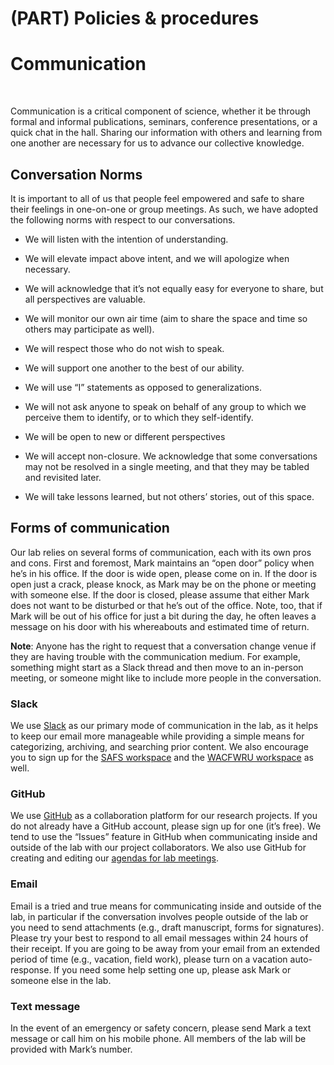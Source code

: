 # (PART) Policies & procedures {-}

# Communication

<br>

Communication is a critical component of science, whether it be through formal and informal publications, seminars, conference presentations, or a quick chat in the hall. Sharing our information with others and learning from one another are necessary for us to advance our collective knowledge.

## Conversation Norms

It is important to all of us that people feel empowered and safe to share their feelings in one-on-one or group meetings. As such, we have adopted the following norms with respect to our conversations.

* We will listen with the intention of understanding.

* We will elevate impact above intent, and we will apologize when necessary.

* We will acknowledge that it's not equally easy for everyone to share, but all perspectives are valuable.

* We will monitor our own air time (aim to share the space and time so others may participate as well).

* We will respect those who do not wish to speak.

* We will support one another to the best of our ability. 

* We will use "I" statements as opposed to generalizations.

* We will not ask anyone to speak on behalf of any group to which we perceive them to identify, or to which they self-identify.

* We will be open to new or different perspectives

* We will accept non-closure. We acknowledge that some conversations may not be resolved in a single meeting, and that they may be tabled and revisited later.

* We will take lessons learned, but not others' stories, out of this space.


## Forms of communication

Our lab relies on several forms of communication, each with its own pros and cons. First and foremost, Mark maintains an "open door" policy when he's in his office. If the door is wide open, please come on in. If the door is open just a crack, please knock, as Mark may be on the phone or meeting with someone else. If the door is closed, please assume that either Mark does not want to be disturbed or that he's out of the office. Note, too, that if Mark will be out of his office for just a bit during the day, he often leaves a message on his door with his whereabouts and estimated time of return.

**Note**: Anyone has the right to request that a conversation change venue if they are having trouble with the communication medium. For example, something might start as a Slack thread and then move to an in-person meeting, or someone might like to include more people in the conversation.


### Slack

We use [Slack](https://scheuerell-lab.slack.com) as our primary mode of communication in the lab, as it helps to keep our email more manageable while providing a simple means for categorizing, archiving, and searching prior content. We also encourage you to sign up for the [SAFS workspace](https://safs-community.slack.com) and the [WACFWRU workspace](https://wacfwru.slack.com) as well.

### GitHub

We use [GitHub](https://github.com/scheuerell-lab) as a collaboration platform for our research projects. If you do not already have a GitHub account, please sign up for one (it's free). We tend to use the "Issues" feature in GitHub when communicating inside and outside of the lab with our project collaborators. We also use GitHub for creating and editing our [agendas for lab meetings](https://github.com/scheuerell-lab/lab-meeting).

### Email

Email is a tried and true means for communicating inside and outside of the lab, in particular if the conversation involves people outside of the lab or you need to send attachments (e.g., draft manuscript, forms for signatures). Please try your best to respond to all email messages within 24 hours of their receipt. If you are going to be away from your email from an extended period of time (e.g., vacation, field work), please turn on a vacation auto-response. If you need some help setting one up, please ask Mark or someone else in the lab.

### Text message

In the event of an emergency or safety concern, please send Mark a text message or call him on his mobile phone. All members of the lab will be provided with Mark's number.